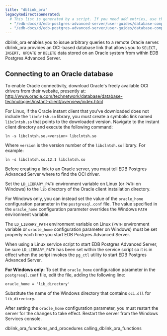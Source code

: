 ```yaml
---
title: "dblink_ora"
legacyRedirectsGenerated:
  # This list is generated by a script. If you need add entries, use the `legacyRedirects` key.
  - "/edb-docs/d/edb-postgres-advanced-server/user-guides/database-compatibility-for-oracle-developers-guide/9.6/Database_Compatibility_for_Oracle_Developers_Guide_v9.6.1.123.html"
  - "/edb-docs/d/edb-postgres-advanced-server/user-guides/database-compatibility-for-oracle-developers-guide/9.5/Database_Compatibility_for_Oracle_Developers_Guide.1.353.html"
---
```


<div id="dblink_ora" class="registered_link"></div>

dblink_ora enables you to issue arbitrary queries to a remote Oracle server. dblink_ora provides an OCI-based database link that allows you to `SELECT, INSERT, UPDATE` or `DELETE` data stored on an Oracle system from within EDB Postgres Advanced Server.

## Connecting to an Oracle database

To enable Oracle connectivity, download Oracle's freely available OCI drivers from their website, presently at:
<http://www.oracle.com/technetwork/database/database-technologies/instant-client/overview/index.html>

For Linux, if the Oracle instant client that you've downloaded does not include the `libclntsh.so` library, you must create a symbolic link named `libclntsh.so` that points to the downloaded version. Navigate to the instant client directory and execute the following command:

```text
ln -s libclntsh.so.<version> libclntsh.so
```

Where `version` is the version number of the `libclntsh.so` library. For example:

```text
ln -s libclntsh.so.12.1 libclntsh.so
```

Before creating a link to an Oracle server, you must tell EDB Postgres Advanced Server where to find the OCI driver.

Set the `LD_LIBRARY_PATH` environment variable on Linux (or `PATH` on Windows) to the `lib` directory of the Oracle client installation directory.

For Windows only, you can instead set the value of the `oracle_home` configuration parameter in the `postgresql.conf` file. The value specified in the `oracle_home` configuration parameter overrides the Windows `PATH` environment variable.

The `LD_LIBRARY_PATH` environment variable on Linux (`PATH` environment variable or `oracle_home` configuration parameter on Windows) must be set properly each time you start EDB Postgres Advanced Server.

When using a Linux service script to start EDB Postgres Advanced Server, be sure `LD_LIBRARY_PATH` has been set within the service script so it is in effect when the script invokes the `pg_ctl` utility to start EDB Postgres Advanced Server.

**For Windows only:** To set the `oracle_home` configuration parameter in the `postgresql.conf` file, edit the file, adding the following line:

```text
oracle_home = 'lib_directory'
```

Substitute the name of the Windows directory that contains `oci.dll` for `lib_directory`.

After setting the `oracle_home` configuration parameter, you must restart the server for the changes to take effect. Restart the server from the Windows Services console.

<div class="toctree" maxdepth="3">

dblink_ora_functions_and_procedures calling_dblink_ora_functions

</div>
